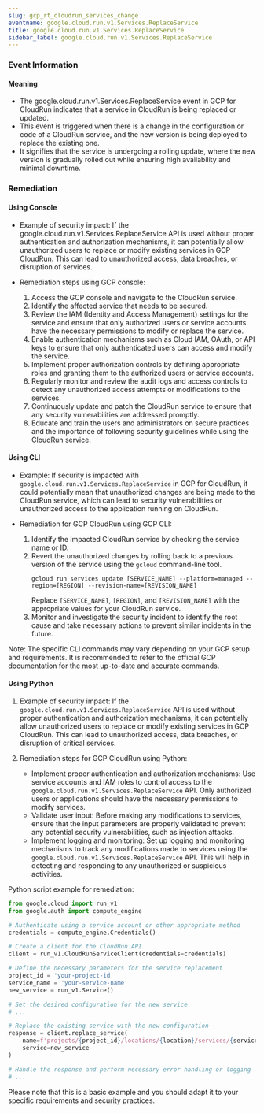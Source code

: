 ```yaml
--- 
slug: gcp_rt_cloudrun_services_change
eventname: google.cloud.run.v1.Services.ReplaceService
title: google.cloud.run.v1.Services.ReplaceService
sidebar_label: google.cloud.run.v1.Services.ReplaceService
---
```

                       
### Event Information

#### Meaning

- The google.cloud.run.v1.Services.ReplaceService event in GCP for CloudRun indicates that a service in CloudRun is being replaced or updated.
- This event is triggered when there is a change in the configuration or code of a CloudRun service, and the new version is being deployed to replace the existing one.
- It signifies that the service is undergoing a rolling update, where the new version is gradually rolled out while ensuring high availability and minimal downtime.

### Remediation

#### Using Console

- Example of security impact: If the google.cloud.run.v1.Services.ReplaceService API is used without proper authentication and authorization mechanisms, it can potentially allow unauthorized users to replace or modify existing services in GCP CloudRun. This can lead to unauthorized access, data breaches, or disruption of services.

- Remediation steps using GCP console:
  1. Access the GCP console and navigate to the CloudRun service.
  2. Identify the affected service that needs to be secured.
  3. Review the IAM (Identity and Access Management) settings for the service and ensure that only authorized users or service accounts have the necessary permissions to modify or replace the service.
  4. Enable authentication mechanisms such as Cloud IAM, OAuth, or API keys to ensure that only authenticated users can access and modify the service.
  5. Implement proper authorization controls by defining appropriate roles and granting them to the authorized users or service accounts.
  6. Regularly monitor and review the audit logs and access controls to detect any unauthorized access attempts or modifications to the services.
  7. Continuously update and patch the CloudRun service to ensure that any security vulnerabilities are addressed promptly.
  8. Educate and train the users and administrators on secure practices and the importance of following security guidelines while using the CloudRun service.

#### Using CLI

- Example: If security is impacted with `google.cloud.run.v1.Services.ReplaceService` in GCP for CloudRun, it could potentially mean that unauthorized changes are being made to the CloudRun service, which can lead to security vulnerabilities or unauthorized access to the application running on CloudRun.

- Remediation for GCP CloudRun using GCP CLI:
  1. Identify the impacted CloudRun service by checking the service name or ID.
  2. Revert the unauthorized changes by rolling back to a previous version of the service using the `gcloud` command-line tool.
     ```
     gcloud run services update [SERVICE_NAME] --platform=managed --region=[REGION] --revision-name=[REVISION_NAME]
     ```
     Replace `[SERVICE_NAME]`, `[REGION]`, and `[REVISION_NAME]` with the appropriate values for your CloudRun service.
  3. Monitor and investigate the security incident to identify the root cause and take necessary actions to prevent similar incidents in the future.

Note: The specific CLI commands may vary depending on your GCP setup and requirements. It is recommended to refer to the official GCP documentation for the most up-to-date and accurate commands.

#### Using Python

1. Example of security impact: If the `google.cloud.run.v1.Services.ReplaceService` API is used without proper authentication and authorization mechanisms, it can potentially allow unauthorized users to replace or modify existing services in GCP CloudRun. This can lead to unauthorized access, data breaches, or disruption of critical services.

2. Remediation steps for GCP CloudRun using Python:
   - Implement proper authentication and authorization mechanisms: Use service accounts and IAM roles to control access to the `google.cloud.run.v1.Services.ReplaceService` API. Only authorized users or applications should have the necessary permissions to modify services.
   - Validate user input: Before making any modifications to services, ensure that the input parameters are properly validated to prevent any potential security vulnerabilities, such as injection attacks.
   - Implement logging and monitoring: Set up logging and monitoring mechanisms to track any modifications made to services using the `google.cloud.run.v1.Services.ReplaceService` API. This will help in detecting and responding to any unauthorized or suspicious activities.

Python script example for remediation:
```python
from google.cloud import run_v1
from google.auth import compute_engine

# Authenticate using a service account or other appropriate method
credentials = compute_engine.Credentials()

# Create a client for the CloudRun API
client = run_v1.CloudRunServiceClient(credentials=credentials)

# Define the necessary parameters for the service replacement
project_id = 'your-project-id'
service_name = 'your-service-name'
new_service = run_v1.Service()

# Set the desired configuration for the new service
# ...

# Replace the existing service with the new configuration
response = client.replace_service(
    name=f'projects/{project_id}/locations/{location}/services/{service_name}',
    service=new_service
)

# Handle the response and perform necessary error handling or logging
# ...
```
Please note that this is a basic example and you should adapt it to your specific requirements and security practices.


 